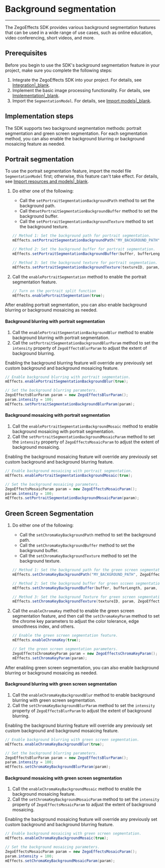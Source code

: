 # Background segmentation

---

The ZegoEffects SDK provides various background segmentation features that can be used in a wide range of use cases, such as online education, video conferencing, short videos, and more.

## Prerequisites

Before you begin to use the SDK's background segmentation feature in your project, make sure you complete the following steps:

1. Integrate the ZegoEffects SDK into your project. For details, see [Integration\|_blank](#9910).
2. Implement the basic image processing functionality. For details, see [Implementation\|_blank](#9916).
3. Import the `SegmentationModel`. For details, see [Import models\|_blank](9920#2).

## Implementation steps

The SDK supports two background segmentation methods: portrait segmentation and green screen segmentation. For each segmentation method, you can also enable the background blurring or background mosaicing feature as needed.

## Portrait segmentation

<Warning title="Warning">

To use the portrait segmentation feature, import the model file `SegmentationModel` first; otherwise, this feature can't take effect. For details, see [Import resources and models\|_blank](!Quick_Starts/Import_Resources).
</Warning>

1. Do either one of the following: 

    - Call the `setPortraitSegmentationBackgroundPath` method to set the background path.
    - Call the`setPortraitSegmentationBackgroundBuffer` method to set the background buffer.
    - Call the `setPortraitSegmentationBackgroundTexture` method to set the background texture. 

    ```java
    // Method 1: Set the background path for portrait segmentation. 
    mEffects.setPortraitSegmentationBackgroundPath("MY_BACKGROUND_PATH", ZegoEffectsScaleMode.ASPECT_FILL);
    
    // Method 2: Set the background buffer for portrait segmentation.
    mEffects.setPortraitSegmentationBackgroundBuffer(buffer, bufferLength, param, ZegoEffectsScaleMode.ASPECT_FILL);
    
    // Method 3: Set the background texture for portrait segmentation. 
    mEffects.setPortraitSegmentationBackgroundTexture(textureID, param, ZegoEffectsScaleMode.ASPECT_FILL);
    ```

2. Call the `enablePortraitSegmentation` method to enable the portrait segmentation feature.

    ```java
    // Turn on the portrait split function
    mEffects.enablePortraitSegmentation(true);
    ```

<p>After enabling portrait segmentation, you can also enable background blurring or background mosaicing as needed. </p>

#### Background blurring with portrait segmentation 

1. Call the `enablePortraitSegmentationBackgroundBlur` method to enable background blurring with portrait segmentation. 
2. Call the `setPortraitSegmentationBackgroundBlurParam` method to set the `intensity` property of `ZegoEffectsBlurParam` to adjust the extent of background blurring.

<div class ='mk-warning'>

Enabling the background blurring feature will override any previously set custom background and background mosaicing feature.</div>


```java
// Enable background blurring with portrait segmentation.
mEffects.enablePortraitSegmentationBackgroundBlur(true);

// Set the background blurring parameters.
ZegoEffectsBlurParam param = new ZegoEffectsBlurParam();
param.intensity = 100;
mEffects.setPortraitSegmentationBackgroundBlurParam(param);
```

#### Background mosaicing with portrait segmentation

1. Call the `enablePortraitSegmentationBackgroundMosaic` method to enable background mosaicing with portrait segmentation. 
2. Call the `setPortraitSegmentationBackgroundMosaicParam` method to set the `intensity` property of `ZegoEffectsMosaicParam` to adjust the extent of background mosaicing. 

<div class ='mk-warning'>

Enabling the background mosaicing feature will override any previously set custom background and background blurring feature. </div>


```java
// Enable background mosaicing with portrait segmentation.
mEffects.enablePortraitSegmentationBackgroundMosaic(true);

// Set the background mosaicing parameters.
ZegoEffectsMosaicParam param = new ZegoEffectsMosaicParam();
param.intensity = 100;
mEffects.setPortraitSegmentationBackgroundMosaicParam(param);
```


## Green Screen Segmentation


1. Do either one of the following: 

    - Call the `setChromaKeyBackgroundPath` method to set the background path.
    - Call the `setChromaKeyBackgroundBuffer` method to set the background buffer.
    - Call the `setChromaKeyBackgroundTexture` method to set the background texture. 

    ```java
    // Method 1: Set the background path for the green screen segmentation.
    mEffects.setChromaKeyBackgroundPath("MY_BACKGROUND_PATH", ZegoEffectsScaleMode.ASPECT_FILL);
    
    // Method 2: Set the background buffer for green scceen segmentation.
    mEffects.setChromaKeyBackgroundBuffer(buffer, bufferLength, param, ZegoEffectsScaleMode.ASPECT_FILL);
    
    // Method 3: Set the background Texture for green screen segmentation.
    mEffects.setChromaKeyBackgroundTexture(textureID, param, ZegoEffectsScaleMode.ASPECT_FILL);
    ```

2. Call the `enableChromaKey` method to enable the green screen segmentation feature, and then call the `setChromaKeyParam` method to set the chrome key parameters to adjust the color tolerance, edge smoothness index, and others.

    ```java
    // Enable the green screen segmentation feature.
    mEffects.enableChromaKey(true);
    
    // Set the green screen segmentation parameters.
    ZegoEffectsChromaKeyParam param = new ZegoEffectsChromaKeyParam();
    mEffects.setChromaKeyParam(param);
    ```

<p>After enabling green screen segmentation, you can also enable background blurring or background mosaicing as needed. </p>

#### Background blurring with green screen segmentation 

1. Call the `enableChromaKeyBackgroundBlur` method to enable background blurring with green screen segmentation. 
2. Call the `setChromaKeyBackgroundBlurParam` method to set the `intensity` property of `ZegoEffectsBlurParam` to adjust the extent of background blurring. 

<div class ='mk-warning'>

Enabling the background blurring feature will override any previously set custom background and background mosaicing feature.</div>

```java
// Enable background blurring with green screen segmentation.
mEffects.enableChromaKeyBackgroundBlur(true);

// Set the background blurring parameters.
ZegoEffectsBlurParam param = new ZegoEffectsBlurParam();
param.intensity = 100;
mEffects.setChromaKeyBackgroundBlurParam(param);
```

#### Background mosaicing with green screen segmentation  

1. Call the `enableChromaKeyBackgroundMosaic` method to enable the background mosaicing feature. 
2. Call the `setChromaKeyBackgroundMosaicParam` method to set the `intensity` property of `ZegoEffectsMosaicParam` to adjust the extent of background mosaicing. 

<div class ='mk-warning'>

Enabling the background mosaicing feature will override any previously set custom background and background blurring feature.</div>

```java
// Enable background mosaicing with green screen segmentation.
mEffects.enableChromaKeyBackgroundMosaic(true);

// Set the background mosaicing parameters.
ZegoEffectsMosaicParam param = new ZegoEffectsMosaicParam();
param.intensity = 100;
mEffects.setChromaKeyBackgroundMosaicParam(param);
```
